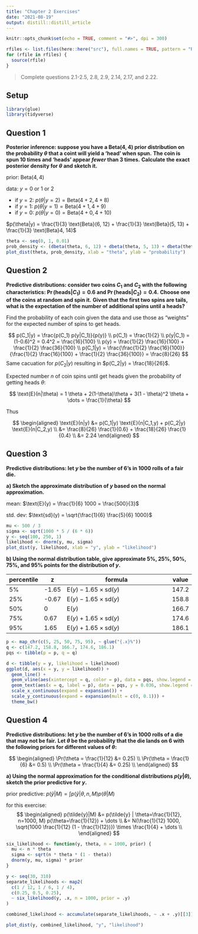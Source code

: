```yaml
---
title: "Chapter 2 Exercises"
date: "2021-08-19"
output: distill::distill_article
---
```


```r
knitr::opts_chunk$set(echo = TRUE, comment = "#>", dpi = 300)

rfiles <- list.files(here::here("src"), full.names = TRUE, pattern = "R$")
for (rfile in rfiles) {
  source(rfile)
}
```

> Complete questions 2.1-2.5, 2.8, 2.9, 2.14, 2.17, and 2.22.

## Setup

```r
library(glue)
library(tidyverse)
```


## Question 1

**Posterior inference: suppose you have a $\text{Beta}(4,4)$ prior distribution on the probability $\theta$ that a coint will yield a 'head' when spun.**
**The coin is spun 10 times and 'heads' appear *fewer* than 3 times.**
**Calculate the exact posterior density for $\theta$ and sketch it.**

prior: $\text{Beta}(4,4)$

data: $y = 0 \text{ or } 1 \text{ or } 2$

- if $y=2$: $p(\theta | y=2) = \text{Beta}(4+2, 4+8)$
- if $y=1$: $p(\theta | y=1) = \text{Beta}(4+1, 4+9)$
- if $y=0$: $p(\theta | y=0) = \text{Beta}(4+0, 4+10)$

$p(\theta|y) = \frac{1}{3} \text{Beta}(6, 12) + \frac{1}{3} \text{Beta}(5, 13) + \frac{1}{3} \text{Beta}4, 14)$

```r
theta <- seq(0, 1, 0.01)
prob_density <- (dbeta(theta, 6, 12) + dbeta(theta, 5, 13) + dbeta(theta, 4, 14)) / 3
plot_dist(theta, prob_density, xlab = "theta", ylab = "probability")
```

## Question 2

**Predictive distributions: consider two coins $C_1$ and $C_2$ with the following characteristics: $\Pr(\text{heads} | C_1) = 0.6$ and $\Pr(\text{heads} | C_2) = 0.4$.**
**Choose one of the coins at random and spin it.**
**Given that the first two spins are tails, what is the expectation of the number of additional spins until a heads?**

Find the probability of each coin given the data and use those as "weights" for the expected number of spins to get heads.

$$
p(C_1|y) = \frac{p(C_1) p(y|C_1)}{p(y)} \\
p(C_1) = \frac{1}{2} \\
p(y|C_1) = (1-0.6)^2 = 0.4^2 = \frac{16}{100} \\
p(y) =  \frac{1}{2} \frac{16}{100} + \frac{1}{2} \frac{36}{100} \\
p(C_1|y) = \frac{\frac{1}{2} \frac{16}{100}}{\frac{1}{2} \frac{16}{100} + \frac{1}{2} \frac{36}{100}} = \frac{8}{26}
$$
Same cacuation for $p(C_2|y)$ resulting in $p(C_2|y) = \frac{18}{26}$.

Expected number $n$ of coin spins until get heads given the probability of getting heads $\theta$:

$$
\text{E}(n|\theta) = 1 \theta + 2(1-\theta)\theta + 3(1 - \theta)^2 \theta + \dots = \frac{1}{\theta}
$$

Thus

$$
\begin{aligned}
\text{E}(n|y) &= p(C_1|y) \text{E}(n|C_1,y) + p(C_2|y) \text{E}(n|C_2,y) \\
&= \frac{8}{26} \frac{1}{0.6} + \frac{18}{26} \frac{1}{0.4} \\
&= 2.24
\end{aligned}
$$

## Question 3

**Predictive distributions: let $y$ be the number of 6's in 1000 rolls of a fair die.**

**a) Sketch the approximate distribution of $y$ based on the normal approximation.**

mean: $\text{E}(y) = \frac{1}{6} 1000 = \frac{500}{3}$

std. dev: $\text{sd}(y) = \sqrt{\frac{1}{6} \frac{5}{6} 1000}$

```r
mu <- 500 / 3
sigma <- sqrt(1000 * 5 / (6 * 6))
y <- seq(100, 250, 1)
likelihood <- dnorm(y, mu, sigma)
plot_dist(y, likelihood, xlab = "y", ylab = "likelihood")
```

**b) Using the normal distribution table, give approximate 5%, 25%, 50%, 75%, and 95% points for the distribution of $y$.**

| percentile |     z |                                  formula | value |
|------------|-------|------------------------------------------|-------|
|         5% | -1.65 | $\text{E}(y) - 1.65 \times \text{sd}(y)$ | 147.2 |
|        25% | -0.67 | $\text{E}(y) - 1.65 \times \text{sd}(y)$ | 158.8 |
|        50% |     0 |                            $\text{E}(y)$ | 166.7 |
|        75% |  0.67 | $\text{E}(y) + 1.65 \times \text{sd}(y)$ | 174.6 |
|        95% |  1.65 | $\text{E}(y) + 1.65 \times \text{sd}(y)$ | 186.1 |

```r
p <- map_chr(c(5, 25, 50, 75, 95), ~ glue("{.x}%"))
q <- c(147.2, 158.8, 166.7, 174.6, 186.1)
pqs <- tibble(p = p, q = q)

d <- tibble(y = y, likelihood = likelihood)
ggplot(d, aes(x = y, y = likelihood)) +
  geom_line() +
  geom_vline(aes(xintercept = q, color = p), data = pqs, show.legend = FALSE) +
  geom_text(aes(x = q, label = p), data = pqs, y = 0.036, show.legend = FALSE) +
  scale_x_continuous(expand = expansion()) +
  scale_y_continuous(expand = expansion(mult = c(0, 0.1))) +
  theme_bw()
```

## Question 4

**Predictive distributions: let $y$ be the number of 6's in 1000 rolls of a die that may not be fair.**
**Let $\theta$ be the probability that the die lands on 6 with the following priors for different values of $\theta$:**

$$
\begin{aligned}
\Pr(\theta = \frac{1}{12} &= 0.25) \\
\Pr(\theta = \frac{1}{6} &= 0.5) \\
\Pr(\theta = \frac{1}{4} &= 0.25) \\
\end{aligned}
$$

**a) Using the normal approximation for the conditional distributions $p(y|\theta)$, sketch the prior predictive for $y$.**

prior predictive: $p(\tilde{y}|M) = \int p(\tilde{y}|\theta, n, M) p(\theta|M)$

for this exercise:
$$
\begin{aligned}
p(\tilde{y}|M) &= p(\tilde{y} | \theta=\frac{1}{12}, n=1000, M) p(\theta=\frac{1}{12}) + \dots \\
&= N(\frac{1}{12} 1000, \sqrt{1000 \frac{1}{12} (1 - \frac{1}{12})}) \times \frac{1}{4} + \dots \\
\end{aligned}
$$
```r
six_likelihood <- function(y, theta, n = 1000, prior) {
  mu <- n * theta
  sigma <- sqrt(n * theta * (1 - theta))
  dnorm(y, mu, sigma) * prior
}

y <- seq(30, 310)
separate_likelihoods <- map2(
  c(1 / 12, 1 / 6, 1 / 4),
  c(0.25, 0.5, 0.25),
  ~ six_likelihood(y, .x, n = 1000, prior = .y)
)

combined_likelihood <- accumulate(separate_likelihoods, ~ .x + .y)[[3]]

plot_dist(y, combined_likelihood, "y", "likelihood")
```
